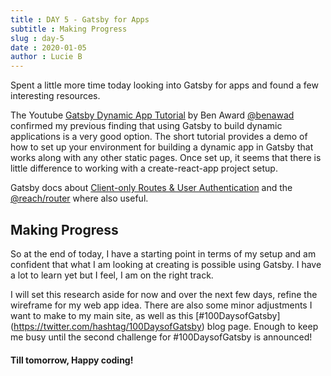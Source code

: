 ```yaml
---
title : DAY 5 - Gatsby for Apps
subtitle : Making Progress
slug : day-5
date : 2020-01-05
author : Lucie B
---
```


Spent a little more time today looking into Gatsby for apps and found a few interesting resources.

The Youtube [Gatsby Dynamic App Tutorial](https://www.youtube.com/watch?v=RVNC61rkFxw) by Ben Award [@benawad](https://twitter.com/benawad) confirmed my previous finding that using Gatsby to build dynamic applications is a very good option. 
The short tutorial provides a demo of how to set up your environment for building a dynamic app in Gatsby that works along with any other static pages. Once set up, it seems that there is little difference to working with a create-react-app project setup. 

Gatsby docs about [Client-only Routes & User Authentication](https://www.gatsbyjs.org/docs/client-only-routes-and-user-authentication/) and the [@reach/router](https://www.gatsbyjs.org/docs/reach-router-and-gatsby/) where also useful.

## Making Progress

So at the end of today, I have a starting point in terms of my setup and am confident that what I am looking at creating is possible using Gatsby. I have a lot to learn yet but I feel, I am on the right track.

I will set this research aside for now and over the next few days, refine the wireframe for my web app idea.  There are also some minor adjustments I want to make to my main site, as well as this [#100DaysofGatsby] (https://twitter.com/hashtag/100DaysofGatsby) blog page. Enough to keep me busy until the second challenge for #100DaysofGatsby is announced! 



#### Till tomorrow, Happy coding! 